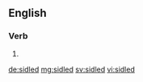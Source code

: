 ==English==

===Verb===
{{head|en|verb form}}

# {{en-past of|sidle}}

[[de:sidled]]
[[mg:sidled]]
[[sv:sidled]]
[[vi:sidled]]